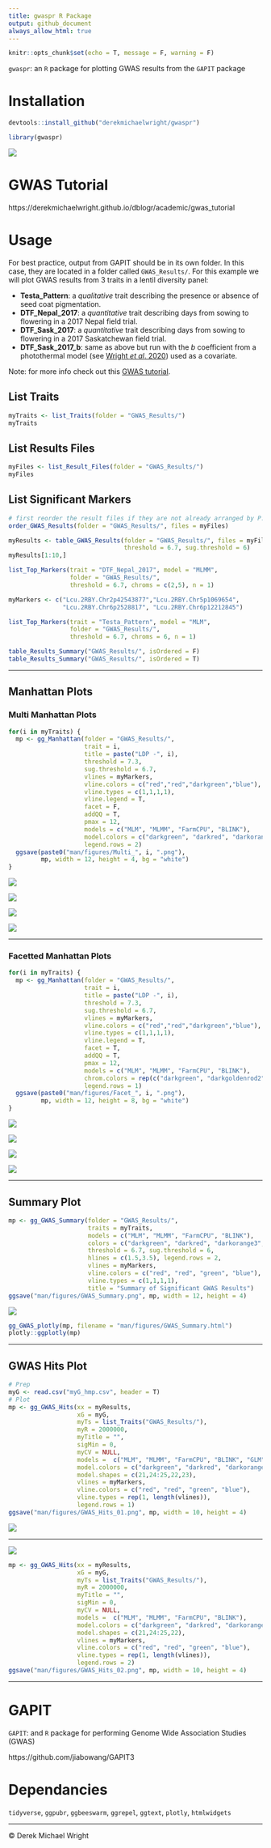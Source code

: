 ```yaml
---
title: gwaspr R Package
output: github_document
always_allow_html: true
---
```


```r
knitr::opts_chunk$set(echo = T, message = F, warning = F)
```

`gwaspr`: an `R` package for plotting GWAS results from the `GAPIT` package

# Installation

```r
devtools::install_github("derekmichaelwright/gwaspr")
```

```r
library(gwaspr)
```

![](man/figures/logo_gwaspr.png)

# GWAS Tutorial

https://derekmichaelwright.github.io/dblogr/academic/gwas_tutorial

# Usage

For best practice, output from GAPIT should be in its own folder. In this case, they are located in a folder called `GWAS_Results/`. For this example we will plot GWAS results from 3 traits in a lentil diversity panel:

- **Testa_Pattern**: a *qualitative* trait describing the presence or absence of seed coat pigmentation.
- **DTF_Nepal_2017**: a *quantitative* trait describing days from sowing to flowering in a 2017 Nepal field trial. 
- **DTF_Sask_2017**: a *quantitative* trait describing days from sowing to flowering in a 2017 Saskatchewan field trial. 
- **DTF_Sask_2017_b**: same as above but run with the *b* coefficient from a photothermal model (see [Wright *et al*. 2020](https://doi.org/10.1002/ppp3.10158)) used as a covariate. 

Note: for more info check out this [GWAS tutorial](https://derekmichaelwright.github.io/dblogr/academic/gwaspr_tutorial).

## List Traits

```r
myTraits <- list_Traits(folder = "GWAS_Results/")
myTraits
```

## List Results Files

```r
myFiles <- list_Result_Files(folder = "GWAS_Results/")
myFiles
```

## List Significant Markers

```r
# first reorder the result files if they are not already arranged by P.value
order_GWAS_Results(folder = "GWAS_Results/", files = myFiles)
```

```r
myResults <- table_GWAS_Results(folder = "GWAS_Results/", files = myFiles,
                                threshold = 6.7, sug.threshold = 6)
myResults[1:10,]
```

```r
list_Top_Markers(trait = "DTF_Nepal_2017", model = "MLMM", 
                 folder = "GWAS_Results/", 
                 threshold = 6.7, chroms = c(2,5), n = 1)
```

```r
myMarkers <- c("Lcu.2RBY.Chr2p42543877","Lcu.2RBY.Chr5p1069654",
               "Lcu.2RBY.Chr6p2528817", "Lcu.2RBY.Chr6p12212845")
```

```r
list_Top_Markers(trait = "Testa_Pattern", model = "MLM", 
                 folder = "GWAS_Results/", 
                 threshold = 6.7, chroms = 6, n = 1)
```

```r
table_Results_Summary("GWAS_Results/", isOrdered = F)
table_Results_Summary("GWAS_Results/", isOrdered = T)
```

---

## Manhattan Plots

### Multi Manhattan Plots

```r
for(i in myTraits) {
  mp <- gg_Manhattan(folder = "GWAS_Results/", 
                     trait = i, 
                     title = paste("LDP -", i), 
                     threshold = 7.3, 
                     sug.threshold = 6.7, 
                     vlines = myMarkers,
                     vline.colors = c("red","red","darkgreen","blue"),
                     vline.types = c(1,1,1,1),
                     vline.legend = T,
                     facet = F,
                     addQQ = T,
                     pmax = 12, 
                     models = c("MLM", "MLMM", "FarmCPU", "BLINK"),
                     model.colors = c("darkgreen", "darkred", "darkorange3", "steelblue"),
                     legend.rows = 2)
  ggsave(paste0("man/figures/Multi_", i, ".png"), 
         mp, width = 12, height = 4, bg = "white")
}
```

![](man/figures/Multi_DTF_Nepal_2017.png)

![](man/figures/Multi_DTF_Sask_2017.png)

![](man/figures/Multi_DTF_Sask_2017_CV_b.png)

![](man/figures/Multi_Testa_Pattern.png)

---

### Facetted Manhattan Plots

```r
for(i in myTraits) {
  mp <- gg_Manhattan(folder = "GWAS_Results/", 
                     trait = i, 
                     title = paste("LDP -", i), 
                     threshold = 7.3, 
                     sug.threshold = 6.7, 
                     vlines = myMarkers,
                     vline.colors = c("red","red","darkgreen","blue"),
                     vline.types = c(1,1,1,1),
                     vline.legend = T,
                     facet = T,
                     addQQ = T,
                     pmax = 12, 
                     models = c("MLM", "MLMM", "FarmCPU", "BLINK"),
                     chrom.colors = rep(c("darkgreen", "darkgoldenrod2"), 4),
                     legend.rows = 1)
  ggsave(paste0("man/figures/Facet_", i, ".png"), 
         mp, width = 12, height = 8, bg = "white")
}
```

![](man/figures/Facet_DTF_Nepal_2017.png)

![](man/figures/Facet_DTF_Sask_2017.png)

![](man/figures/Facet_DTF_Sask_2017_CV_b.png)

![](man/figures/Facet_Testa_Pattern.png)

---

## Summary Plot

```r
mp <- gg_GWAS_Summary(folder = "GWAS_Results/", 
                      traits = myTraits,
                      models = c("MLM", "MLMM", "FarmCPU", "BLINK"),
                      colors = c("darkgreen", "darkred", "darkorange3", "steelblue"),
                      threshold = 6.7, sug.threshold = 6, 
                      hlines = c(1.5,3.5), legend.rows = 2,
                      vlines = myMarkers,
                      vline.colors = c("red", "red", "green", "blue"),
                      vline.types = c(1,1,1,1),
                      title = "Summary of Significant GWAS Results")
ggsave("man/figures/GWAS_Summary.png", mp, width = 12, height = 4)
```

![](man/figures/GWAS_Summary.png)

```r
gg_GWAS_plotly(mp, filename = "man/figures/GWAS_Summary.html")
plotly::ggplotly(mp)
```

---

## GWAS Hits Plot

```r
# Prep 
myG <- read.csv("myG_hmp.csv", header = T)
# Plot
mp <- gg_GWAS_Hits(xx = myResults, 
                   xG = myG, 
                   myTs = list_Traits("GWAS_Results/"), 
                   myR = 2000000, 
                   myTitle = "",
                   sigMin = 0, 
                   myCV = NULL,
                   models =  c("MLM", "MLMM", "FarmCPU", "BLINK", "GLM"),
                   model.colors = c("darkgreen", "darkred", "darkorange3", "steelblue", "darkorchid4"),
                   model.shapes = c(21,24:25,22,23),
                   vlines = myMarkers,
                   vline.colors = c("red", "red", "green", "blue"),
                   vline.types = rep(1, length(vlines)),
                   legend.rows = 1)
ggsave("man/figures/GWAS_Hits_01.png", mp, width = 10, height = 4)
```

![](man/figures/GWAS_Hits_01.png)

---

![](man/figures/GWAS_Hits_02.png)

```r
mp <- gg_GWAS_Hits(xx = myResults, 
                   xG = myG, 
                   myTs = list_Traits("GWAS_Results/"), 
                   myR = 2000000, 
                   myTitle = "",
                   sigMin = 0, 
                   myCV = NULL,
                   models =  c("MLM", "MLMM", "FarmCPU", "BLINK"),
                   model.colors = c("darkgreen", "darkred", "darkorange3", "steelblue"),
                   model.shapes = c(21,24:25,22),
                   vlines = myMarkers,
                   vline.colors = c("red", "red", "green", "blue"),
                   vline.types = rep(1, length(vlines)),
                   legend.rows = 2)
ggsave("man/figures/GWAS_Hits_02.png", mp, width = 10, height = 4)
```

---

# GAPIT

`GAPIT`: and `R` package for performing Genome Wide Association Studies (GWAS)

https://github.com/jiabowang/GAPIT3

# Dependancies

`tidyverse`, `ggpubr`, `ggbeeswarm`, `ggrepel`, `ggtext`, `plotly`, `htmlwidgets`

---

&copy; Derek Michael Wright
